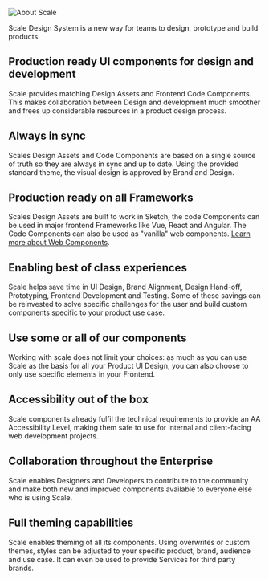 
<Meta title="Getting Started/About Scale" />

![About Scale](/assets/1_setup/1_about-scale/About-Scale.png)

Scale Design System is a new way for teams to design, prototype and build products.

## Production ready UI components for design and development

Scale provides matching Design Assets and Frontend Code Components. This makes collaboration between Design and development much smoother and frees up considerable resources in a product design process.

## Always in sync

Scales Design Assets and Code Components are based on a single source of truth so they are always in sync and up to date. Using the provided standard theme, the visual design is approved by Brand and Design.

## Production ready on all Frameworks

Scales Design Assets are built to work in Sketch, the code Components can be used in major frontend Frameworks like Vue, React and Angular. The Code Components can also be used as "vanilla" web components. [Learn more about Web Components](#).

## Enabling best of class experiences

Scale helps save time in UI Design, Brand Alignment, Design Hand-off, Prototyping, Frontend Development and Testing. Some of these savings can be reinvested to solve specific challenges for the user and build custom components specific to your product use case.

## Use some or all of our components

Working with scale does not limit your choices: as much as you can use Scale as the basis for all your Product UI Design, you can also choose to only use specific elements in your Frontend.

## Accessibility out of the box

Scale components already fulfil the technical requirements to provide an AA Accessibility Level, making them safe to use for internal and client-facing web development projects.

## Collaboration throughout the Enterprise

Scale enables Designers and Developers to contribute to the community and make both new and improved components available to everyone else who is using Scale.

## Full theming capabilities

Scale enables theming of all its components. Using overwrites or custom themes, styles can be adjusted to your specific product, brand, audience and use case. It can even be used to provide Services for third party brands.
